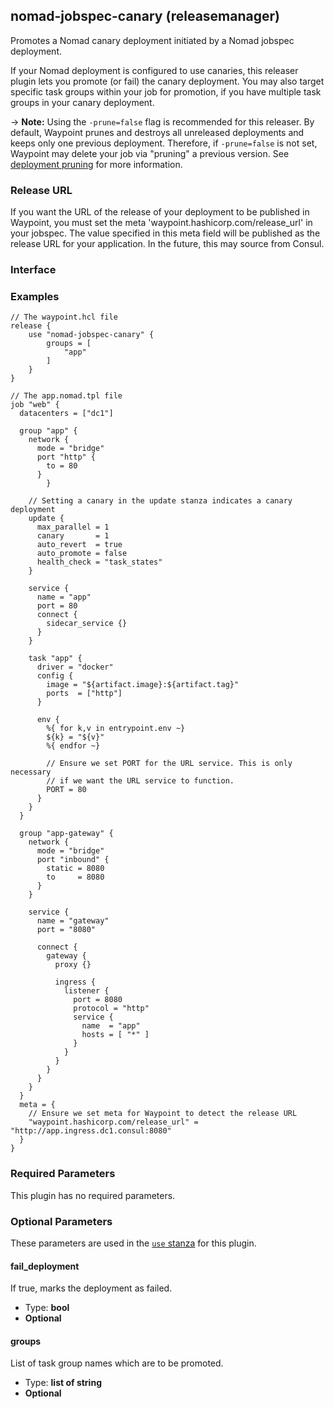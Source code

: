 ## nomad-jobspec-canary (releasemanager)

Promotes a Nomad canary deployment initiated by a Nomad jobspec deployment.

If your Nomad deployment is configured to use canaries, this releaser plugin lets
you promote (or fail) the canary deployment. You may also target specific task
groups within your job for promotion, if you have multiple task groups in your canary
deployment.

-> **Note:** Using the `-prune=false` flag is recommended for this releaser. By default,
Waypoint prunes and destroys all unreleased deployments and keeps only one previous
deployment. Therefore, if `-prune=false` is not set, Waypoint may delete
your job via "pruning" a previous version. See [deployment pruning](/docs/lifecycle/release#deployment-pruning)
for more information.

### Release URL

If you want the URL of the release of your deployment to be published in Waypoint,
you must set the meta 'waypoint.hashicorp.com/release_url' in your jobspec. The
value specified in this meta field will be published as the release URL for your
application. In the future, this may source from Consul.

### Interface

### Examples

```hcl
// The waypoint.hcl file
release {
	use "nomad-jobspec-canary" {
		groups = [
			"app"
		]
	}
}

// The app.nomad.tpl file
job "web" {
  datacenters = ["dc1"]

  group "app" {
    network {
      mode = "bridge"
      port "http" {
        to = 80
      }
		}

    // Setting a canary in the update stanza indicates a canary deployment
    update {
      max_parallel = 1
      canary       = 1
      auto_revert  = true
      auto_promote = false
      health_check = "task_states"
    }

    service {
      name = "app"
      port = 80
      connect {
        sidecar_service {}
      }
    }

    task "app" {
      driver = "docker"
      config {
        image = "${artifact.image}:${artifact.tag}"
        ports  = ["http"]
      }

      env {
        %{ for k,v in entrypoint.env ~}
        ${k} = "${v}"
        %{ endfor ~}

        // Ensure we set PORT for the URL service. This is only necessary
        // if we want the URL service to function.
        PORT = 80
      }
    }
  }

  group "app-gateway" {
    network {
      mode = "bridge"
      port "inbound" {
        static = 8080
        to     = 8080
      }
    }

    service {
      name = "gateway"
      port = "8080"

      connect {
        gateway {
          proxy {}

          ingress {
            listener {
              port = 8080
              protocol = "http"
              service {
                name  = "app"
                hosts = [ "*" ]
              }
            }
          }
        }
      }
    }
  }
  meta = {
    // Ensure we set meta for Waypoint to detect the release URL
    "waypoint.hashicorp.com/release_url" = "http://app.ingress.dc1.consul:8080"
  }
}
```

### Required Parameters

This plugin has no required parameters.

### Optional Parameters

These parameters are used in the [`use` stanza](/docs/waypoint-hcl/use) for this plugin.

#### fail_deployment

If true, marks the deployment as failed.

- Type: **bool**
- **Optional**

#### groups

List of task group names which are to be promoted.

- Type: **list of string**
- **Optional**
